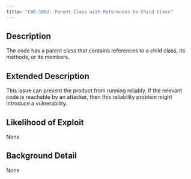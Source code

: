 ```yaml
---
title: "CWE-1062: Parent Class with References to Child Class"
---
```


## Description
The code has a parent class that contains references to a child class, its methods, or its members.

## Extended Description
This issue can prevent the product from running reliably.  If the relevant code is reachable by an attacker, then this reliability problem might introduce a vulnerability.

## Likelihood of Exploit
None

## Background Detail
None
        